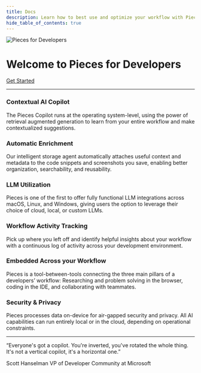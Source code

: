 ```yaml
---
title: Docs
description: Learn how to best use and optimize your workflow with Pieces for Developers! Read the sections in sequential order or click the links in the navigation on the right to get directly to the topic you need.
hide_table_of_contents: true
---
```


![Pieces for Developers](https://storage.googleapis.com/pieces_static_resources/pfd_wiki/ROBOT_SEARCH_WIKI_HEADER.png)

<div style={{display: 'flex', flexDirection: 'column', alignItems: 'center', justifyContent: 'center', margin: '20px 0'}}>
  <h1>Welcome to Pieces for Developers</h1>
  <a href="/learn/installation-getting-started/what-am-i-installing" style={{fontSize: '20px', padding: '10px 30px', backgroundColor: 'var(--ifm-color-secondary-lightest)' , color: 'white', borderRadius: '5px', textDecoration: 'none', margin: '20px 0'}}>Get Started</a>
</div>

---

<div style={{display: 'flex', flexDirection: 'row', justifyContent: 'space-around', flexWrap: 'wrap'}}>
  <div style={{width: '30%', margin: '10px', padding: '10px', borderRadius: '5px'}}>
    <h3>Contextual AI Copilot</h3>
    <p>The Pieces Copilot runs at the operating system-level, using the power of retrieval augmented generation to learn from your entire workflow and make contextualized suggestions.</p>
  </div>
  <div style={{width: '30%', margin: '10px', padding: '10px', borderRadius: '5px'}}>
    <h3>Automatic Enrichment</h3>
    <p>Our intelligent storage agent automatically attaches useful context and metadata to the code snippets and screenshots you save, enabling better organization, searchability, and reusability.</p>
  </div>
  <div style={{width: '30%', margin: '10px', padding: '10px', borderRadius: '5px'}}>
    <h3>LLM Utilization</h3>
    <p>Pieces is one of the first to offer fully functional LLM integrations across macOS, Linux, and Windows, giving users the option to leverage their choice of cloud, local, or custom LLMs.</p>
  </div>
  <div style={{width: '30%', margin: '10px', padding: '10px', borderRadius: '5px'}}>
    <h3>Workflow Activity Tracking</h3>
    <p>Pick up where you left off and identify helpful insights about your workflow with a continuous log of activity across your development environment.</p>
  </div>
  <div style={{width: '30%', margin: '10px', padding: '10px', borderRadius: '5px'}}>
    <h3>Embedded Across your Workflow</h3>
    <p>Pieces is a tool-between-tools connecting the three main pillars of a developers’ workflow: Researching and problem solving in the browser, coding in the IDE, and collaborating with teammates.</p>
  </div>
  <div style={{width: '30%', margin: '10px', padding: '10px', borderRadius: '5px'}}>
    <h3>Security & Privacy</h3>
    <p>Pieces processes data on-device for air-gapped security and privacy. All AI capabilities can run entirely local or in the cloud, depending on operational constraints.</p>
  </div>
</div>

---

“Everyone's got a copilot. You're inverted, you've rotated the whole thing. It's not a vertical copilot, it's a horizontal one.”

Scott Hanselman
VP of Developer Community at Microsoft
